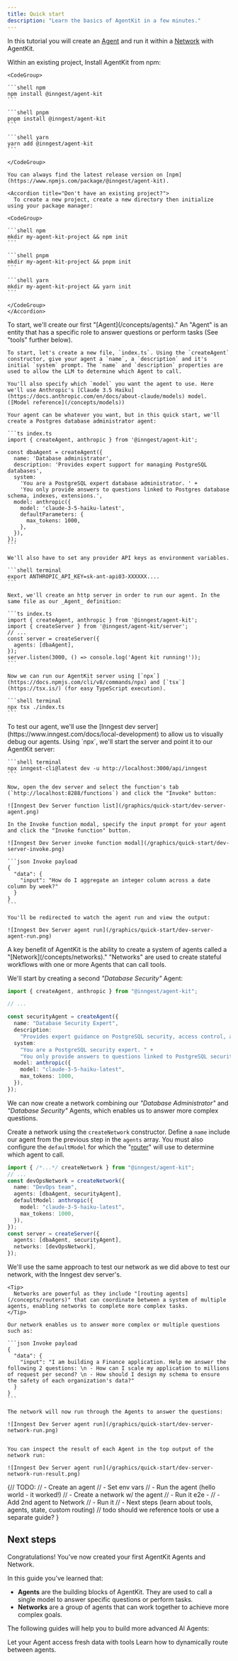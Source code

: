 ```yaml
---
title: Quick start
description: "Learn the basics of AgentKit in a few minutes."
---
```


In this tutorial you will create an [Agent](/concepts/agents) and run it within a [Network](/concepts/networks) with AgentKit.

<Steps>
  <Step title="Install AgentKit">
    Within an existing project, Install AgentKit from npm:

    <CodeGroup>

    ```shell npm
    npm install @inngest/agent-kit
    ```

    ```shell pnpm
    pnpm install @inngest/agent-kit
    ```

    ```shell yarn
    yarn add @inngest/agent-kit
    ```

    </CodeGroup>

    You can always find the latest release version on [npm](https://www.npmjs.com/package/@inngest/agent-kit).

    <Accordion title="Don't have an existing project?">
      To create a new project, create a new directory then initialize using your package manager:

    <CodeGroup>

    ```shell npm
    mkdir my-agent-kit-project && npm init
    ```

    ```shell pnpm
    mkdir my-agent-kit-project && pnpm init
    ```

    ```shell yarn
    mkdir my-agent-kit-project && yarn init
    ```

    </CodeGroup>
    </Accordion>

  </Step>

  <Step title="Create an agent">
    To start, we'll create our first "[Agent](/concepts/agents)." An "Agent" is an entity that has a specific role to answer questions or perform tasks (See "tools" further below).

    To start, let's create a new file, `index.ts`. Using the `createAgent` constructor, give your agent a `name`, a `description` and it's initial `system` prompt. The `name` and `description` properties are used to allow the LLM to determine which Agent to call.

    You'll also specify which `model` you want the agent to use. Here we'll use Anthropic's [Claude 3.5 Haiku](https://docs.anthropic.com/en/docs/about-claude/models) model. ([Model reference](/concepts/models))

    Your agent can be whatever you want, but in this quick start, we'll create a Postgres database administrator agent:

    ```ts index.ts
    import { createAgent, anthropic } from '@inngest/agent-kit';

    const dbaAgent = createAgent({
      name: 'Database administrator',
      description: 'Provides expert support for managing PostgreSQL databases',
      system:
        'You are a PostgreSQL expert database administrator. ' +
        'You only provide answers to questions linked to Postgres database schema, indexes, extensions.',
      model: anthropic({
        model: 'claude-3-5-haiku-latest',
        defaultParameters: {
          max_tokens: 1000,
        },
      }),
    });
    ```

    We'll also have to set any provider API keys as environment variables.

    ```shell terminal
    export ANTHROPIC_API_KEY=sk-ant-api03-XXXXXX....
    ```

  </Step>
  <Step title="Run the server">

    Next, we'll create an http server in order to run our agent. In the same file as our _Agent_ definition:

    ```ts index.ts
    import { createAgent, anthropic } from '@inngest/agent-kit';
    import { createServer } from '@inngest/agent-kit/server';
    // ...
    const server = createServer({
      agents: [dbaAgent],
    });
    server.listen(3000, () => console.log('Agent kit running!'));
    ```

    Now we can run our AgentKit server using [`npx`](https://docs.npmjs.com/cli/v8/commands/npx) and [`tsx`](https://tsx.is/) (for easy TypeScript execution).

    ```shell terminal
    npx tsx ./index.ts
    ```

  </Step>

  <Step title="Test our agent">
    To test our agent, we'll use the [Inngest dev server](https://www.inngest.com/docs/local-development) to allow us to visually debug our agents. Using `npx`, we'll start the server and point it to our AgentKit server:

    ```shell terminal
    npx inngest-cli@latest dev -u http://localhost:3000/api/inngest
    ```

    Now, open the dev server and select the function's tab (`http://localhost:8288/functions`) and click the "Invoke" button:

    ![Inngest Dev Server function list](/graphics/quick-start/dev-server-agent.png)

    In the Invoke function modal, specify the input prompt for your agent and click the "Invoke function" button.

    ![Inngest Dev Server invoke function modal](/graphics/quick-start/dev-server-invoke.png)

    ```json Invoke payload
    {
      "data": {
        "input": "How do I aggregate an integer column across a date column by week?"
      }
    }
    ```

    You'll be redirected to watch the agent run and view the output:

    ![Inngest Dev Server agent run](/graphics/quick-start/dev-server-agent-run.png)

  </Step>

<Step title="Creating a Network">
  A key benefit of AgentKit is the ability to create a system of agents called a
  "[Network](/concepts/networks)." "Networks" are used to create stateful
  workflows with one or more Agents that can call tools.

We'll start by creating a second _"Database Security"_ Agent:

```ts index.ts
import { createAgent, anthropic } from "@inngest/agent-kit";

// ...

const securityAgent = createAgent({
  name: "Database Security Expert",
  description:
    "Provides expert guidance on PostgreSQL security, access control, audit logging, and compliance best practices",
  system:
    "You are a PostgreSQL security expert. " +
    "You only provide answers to questions linked to PostgreSQL security topics such as encryption, access control, audit logging, and compliance best practices.",
  model: anthropic({
    model: "claude-3-5-haiku-latest",
    max_tokens: 1000,
  }),
});
```

We can now create a network combining our _"Database Administrator"_ and _"Database Security"_ Agents, which enables us to answer more complex questions.

Create a network using the `createNetwork` constructor. Define a `name` include our agent from the previous step in the `agents` array. You must also configure the `defaultModel` for which the "[router](/concepts/routers)" will use to determine which agent to call.

```ts index.ts
import { /*...*/ createNetwork } from "@inngest/agent-kit";
// ...
const devOpsNetwork = createNetwork({
  name: "DevOps team",
  agents: [dbaAgent, securityAgent],
  defaultModel: anthropic({
    model: "claude-3-5-haiku-latest",
    max_tokens: 1000,
  }),
});
const server = createServer({
  agents: [dbaAgent, securityAgent],
  networks: [devOpsNetwork],
});
```

  </Step>

  <Step title="Test our network">
    We'll use the same approach to test our network as we did above to test our network, with the Inngest dev server's.

    <Tip>
      Networks are powerful as they include "[routing agents](/concepts/routers)" that can coordinate between a system of multiple agents, enabling networks to complete more complex tasks.
    </Tip>

    Our network enables us to answer more complex or multiple questions such as:

    ```json Invoke payload
    {
      "data": {
        "input": "I am building a Finance application. Help me answer the following 2 questions: \n - How can I scale my application to millions of request per second? \n - How should I design my schema to ensure the safety of each organization's data?"
      }
    }
    ```

    The network will now run through the Agents to answer the questions:

    ![Inngest Dev Server agent run](/graphics/quick-start/dev-server-network-run.png)


    You can inspect the result of each Agent in the top output of the network run:

    ![Inngest Dev Server agent run](/graphics/quick-start/dev-server-network-run-result.png)

  </Step>

</Steps>

{// TODO:
// - Create an agent
// - Set env vars
// - Run the agent (hello world - it worked!)
// - Create a network w/ the agent
// - Run it e2e -
// - Add 2nd agent to Network
// - Run it
// - Next steps (learn about tools, agents, state, custom routing)
// todo should we reference tools or use a separate guide?
}

## Next steps

Congratulations! You've now created your first AgentKit Agents and Network.

In this guide you've learned that:

- **Agents** are the building blocks of AgentKit. They are used to call a single model to answer specific questions or perform tasks.
- **Networks** are a group of agents that can work together to achieve more complex goals.

The following guides will help you to build more advanced AI Agents:

<CardGroup>
  <Card title="Adding Tools to Agents" href="/concepts/tools" icon="gear">
    Let your Agent access fresh data with tools
  </Card>
  <Card
    title="Add a custom router to your Network"
    href="/concepts/routers"
    icon="route"
  >
    Learn how to dynamically route between agents.
  </Card>
</CardGroup>
